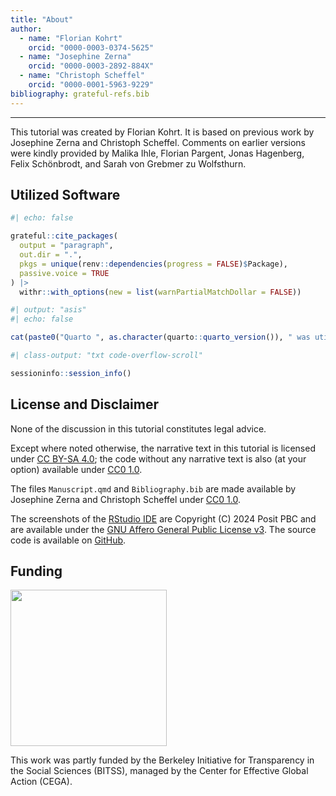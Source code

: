 ```yaml
---
title: "About"
author:
  - name: "Florian Kohrt"
    orcid: "0000-0003-0374-5625"
  - name: "Josephine Zerna"
    orcid: "0000-0003-2892-884X"
  - name: "Christoph Scheffel"
    orcid: "0000-0001-5963-9229"
bibliography: grateful-refs.bib
---
```


---

This tutorial was created by Florian Kohrt.
It is based on previous work by Josephine Zerna and Christoph Scheffel.
Comments on earlier versions were kindly provided by
Malika Ihle, Florian Pargent, Jonas Hagenberg, Felix Schönbrodt,
and Sarah von Grebmer zu Wolfsthurn.

## Utilized Software

```r
#| echo: false

grateful::cite_packages(
  output = "paragraph",
  out.dir = ".",
  pkgs = unique(renv::dependencies(progress = FALSE)$Package),
  passive.voice = TRUE
) |>
  withr::with_options(new = list(warnPartialMatchDollar = FALSE))
```

```r
#| output: "asis"
#| echo: false

cat(paste0("Quarto ", as.character(quarto::quarto_version()), " was utilized to render the files."))
```

```r
#| class-output: "txt code-overflow-scroll"

sessioninfo::session_info()
```

## License and Disclaimer

None of the discussion in this tutorial constitutes legal advice.

Except where noted otherwise, the narrative text in this tutorial
is licensed under [CC\ BY-SA\ 4.0](LICENSE-CC-BY-SA.txt);
the code without any narrative text is also (at your option)
available under [CC0\ 1.0](LICENSE-CC0.txt).

The files `Manuscript.qmd` and `Bibliography.bib` are made available
by Josephine Zerna and Christoph Scheffel under [CC0\ 1.0](LICENSE-CC0.txt).

The screenshots of the [RStudio IDE](https://github.com/rstudio/rstudio)
are Copyright (C) 2024 Posit PBC and are available
under the [GNU Affero General Public License v3](LICENSE-AGPL.txt).
The source code is available on [GitHub](https://github.com/rstudio/rstudio/tree/v2024.04.2%2B764).

## Funding

::: {.column-margin}
![](images/bitss.png){width=250px}
:::

This work was partly funded by the Berkeley Initiative for Transparency in the Social Sciences (BITSS), managed by the Center for Effective Global Action (CEGA).